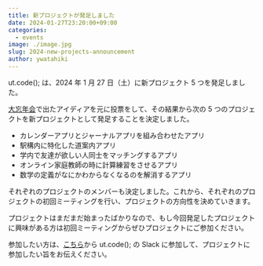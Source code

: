 ```yaml
---
title: 新プロジェクトが発足しました
date: 2024-01-27T23:20:00+09:00
categories:
  - events
image: ./image.jpg
slug: 2024-new-projects-announcement
author: ywatahiki
---
```


ut.code(); は、2024 年 1 月 27 日（土）に新プロジェクト 5 つを発足しました。

[大忘年会](/articles/kick-off-party-2023-report/)で出たアイディアを元に投票をして、その結果から次の 5 つのプロジェクトを新プロジェクトとして発足することを決定しました。

- カレンダーアプリとジャーナルアプリを組み合わせたアプリ
- 駅構内に特化した道案内アプリ
- 学内で友達が欲しい人同士をマッチングするアプリ
- オンライン家庭教師の時に計算練習をさせるアプリ
- 数学の定義がなにかわからなくなるのを解消するアプリ

それぞれのプロジェクトのメンバーも決定しました。これから、それぞれのプロジェクトの初回ミーティングを行い、プロジェクトの方向性を決めていきます。

プロジェクトはまだまだ始まったばかりなので、もし今回発足したプロジェクトに興味がある方は初回ミーティングからぜひプロジェクトにご参加ください。

参加したい方は、[こちら](/join)から ut.code(); の Slack に参加して、プロジェクトに参加したい旨をお伝えください。
